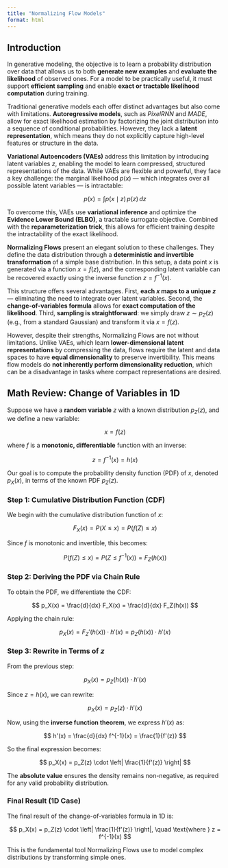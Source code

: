 ```yaml
---
title: "Normalizing Flow Models"
format: html
---
```


## Introduction

In generative modeling, the objective is to learn a probability distribution over data that allows us to both **generate new examples** and **evaluate the likelihood** of observed ones. For a model to be practically useful, it must support **efficient sampling** and enable **exact or tractable likelihood computation** during training.

Traditional generative models each offer distinct advantages but also come with limitations. **Autoregressive models**, such as *PixelRNN* and *MADE*, allow for exact likelihood estimation by factorizing the joint distribution into a sequence of conditional probabilities. However, they lack a **latent representation**, which means they do not explicitly capture high-level features or structure in the data.

**Variational Autoencoders (VAEs)** address this limitation by introducing latent variables $z$, enabling the model to learn compressed, structured representations of the data. While VAEs are flexible and powerful, they face a key challenge: the marginal likelihood $p(x)$ — which integrates over all possible latent variables — is intractable:

$$
p(x) = \int p(x \mid z) \, p(z) \, dz
$$

To overcome this, VAEs use **variational inference** and optimize the **Evidence Lower Bound (ELBO)**, a tractable surrogate objective. Combined with the **reparameterization trick**, this allows for efficient training despite the intractability of the exact likelihood.

**Normalizing Flows** present an elegant solution to these challenges. They define the data distribution through a **deterministic and invertible transformation** of a simple base distribution. In this setup, a data point $x$ is generated via a function $x = f(z)$, and the corresponding latent variable can be recovered exactly using the inverse function $z = f^{-1}(x)$.

This structure offers several advantages. First, **each $x$ maps to a unique $z$** — eliminating the need to integrate over latent variables. Second, the **change-of-variables formula** allows for **exact computation of the likelihood**. Third, **sampling is straightforward**: we simply draw $z \sim p_Z(z)$ (e.g., from a standard Gaussian) and transform it via $x = f(z)$.

However, despite their strengths, Normalizing Flows are not without limitations. Unlike VAEs, which learn **lower-dimensional latent representations** by compressing the data, flows require the latent and data spaces to have **equal dimensionality** to preserve invertibility. This means flow models do **not inherently perform dimensionality reduction**, which can be a disadvantage in tasks where compact representations are desired.


## Math Review: Change of Variables in 1D

Suppose we have a **random variable** $z$ with a known distribution $p_Z(z)$, and we define a new variable:

$$
x = f(z)
$$

where $f$ is a **monotonic, differentiable** function with an inverse:

$$
z = f^{-1}(x) = h(x)
$$

Our goal is to compute the probability density function (PDF) of $x$, denoted $p_X(x)$, in terms of the known PDF $p_Z(z)$.

### Step 1: Cumulative Distribution Function (CDF)

We begin with the cumulative distribution function of $x$:

$$
F_X(x) = P(X \leq x) = P(f(Z) \leq x)
$$

Since $f$ is monotonic and invertible, this becomes:

$$
P(f(Z) \leq x) = P(Z \leq f^{-1}(x)) = F_Z(h(x))
$$

### Step 2: Deriving the PDF via Chain Rule

To obtain the PDF, we differentiate the CDF:

$$
p_X(x) = \frac{d}{dx} F_X(x) = \frac{d}{dx} F_Z(h(x))
$$

Applying the chain rule:

$$
p_X(x) = F_Z'(h(x)) \cdot h'(x) = p_Z(h(x)) \cdot h'(x)
$$

### Step 3: Rewrite in Terms of $z$

From the previous step:

$$
p_X(x) = p_Z(h(x)) \cdot h'(x)
$$

Since $z = h(x)$, we can rewrite:

$$
p_X(x) = p_Z(z) \cdot h'(x)
$$

Now, using the **inverse function theorem**, we express $h'(x)$ as:

$$
h'(x) = \frac{d}{dx} f^{-1}(x) = \frac{1}{f'(z)}
$$

So the final expression becomes:

$$
p_X(x) = p_Z(z) \cdot \left| \frac{1}{f'(z)} \right|
$$

The **absolute value** ensures the density remains non-negative, as required for any valid probability distribution.

### Final Result (1D Case)

The final result of the change-of-variables formula in 1D is:

$$
p_X(x) = p_Z(z) \cdot \left| \frac{1}{f'(z)} \right|, \quad \text{where } z = f^{-1}(x)
$$

This is the fundamental tool Normalizing Flows use to model complex distributions by transforming simple ones.
